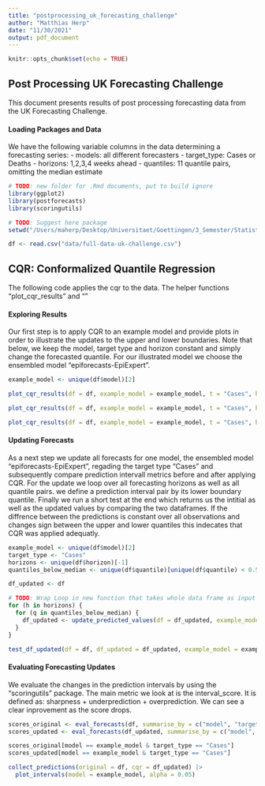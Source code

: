 ```yaml
---
title: "postprocessing_uk_forecasting_challenge"
author: "Matthias Herp"
date: "11/30/2021"
output: pdf_document
---
```


```r
knitr::opts_chunk$set(echo = TRUE)
```

## Post Processing UK Forecasting Challenge

This document presents results of post processing forecasting data from the UK Forecasting Challenge. 

#### Loading Packages and Data

We have the following variable columns in the data determining a forecasting series:
- models: all different forecasters
- target_type: Cases or Deaths
- horizons: 1,2,3,4 weeks ahead
- quantiles: 11 quantile pairs, omitting the median estimate

```r
# TODO: new folder for .Rmd documents, put to build ignore
library(ggplot2)
library(postforecasts)
library(scoringutils)

# TODO: Suggest here package
setwd("/Users/maherp/Desktop/Universitaet/Goettingen/3_Semester/Statistisches_Praktikum/post-processing-forecasts")

df <- read.csv("data/full-data-uk-challenge.csv")
```

## CQR: Conformalized Quantile Regression

The following code applies the cqr to the data. The helper functions "plot_cqr_results" and ""

#### Exploring Results

Our first step is to apply CQR to an example model and provide plots in order to illustrate the updates to the upper and lower boundaries. Note that below, we keep the model, target type and horizon constant and simply change the forecasted quantile. For our illustrated model we choose the ensembled model "epiforecasts-EpiExpert".

```r
example_model <- unique(df$model)[2]

plot_cqr_results(df = df, example_model = example_model, t = "Cases", h = 1, q = 0.025)

plot_cqr_results(df = df, example_model = example_model, t = "Cases", h = 1, q = 0.2)

plot_cqr_results(df = df, example_model = example_model, t = "Cases", h = 1, q = 0.4)
```

#### Updating Forecasts

As a next step we update all forecasts for one model, the ensembled model "epiforecasts-EpiExpert", regading the target type "Cases" and subsequently compare prediction intervall metrics before and after applying CQR. For the update we loop over all forecasting horizons as well as all quantile pairs. we define a prediction interval pair by its lower boundary quantile. Finally we run a short test at the end which returns us the intitial as well as the updated values by comparing the two dataframes. If the diffrence between the predictions is constant over all observations and changes sign between the upper and lower quantiles this indecates that CQR was applied adequatly.

```r
example_model <- unique(df$model)[2]
target_type <- "Cases"
horizons <- unique(df$horizon)[-1]
quantiles_below_median <- unique(df$quantile)[unique(df$quantile) < 0.5][-1]

df_updated <- df

# TODO: Wrap Loop in new function that takes whole data frame as input and returns equally shaped data frame
for (h in horizons) {
  for (q in quantiles_below_median) {
    df_updated <- update_predicted_values(df = df_updated, example_model = example_model, t = target_type, h = h, q = q)
  }
}

test_df_updated(df = df, df_updated = df_updated, example_model = example_model, t = "Cases", h = 1, q = 0.025)
```

#### Evaluating Forecasting Updates

We evaluate the changes in the prediction intervals by using the "scoringutils" package. The main metric we look at is the interval_score. It is defined as: sharpness + underprediction + overprediction. We can see a clear inprovement as the score drops.

```r
scores_original <- eval_forecasts(df, summarise_by = c("model", "target_type"))
scores_updated <- eval_forecasts(df_updated, summarise_by = c("model", "target_type"))

scores_original[model == example_model & target_type == "Cases"]
scores_updated[model == example_model & target_type == "Cases"]
```

```r
collect_predictions(original = df, cqr = df_updated) |> 
  plot_intervals(model = example_model, alpha = 0.05)
```

